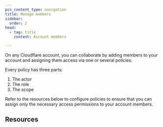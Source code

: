 ```yaml
---
pcx_content_type: navigation
title: Manage members
sidebar:
  order: 2
head:
  - tag: title
    content: Account members

---
```



On any Cloudflare account, you can collaborate by adding members to your account and assigning them access via one or several policies.

Every policy has three parts:

1. The actor
2. The role
3. The scope

Refer to the resources below to configure policies to ensure that you can assign only the necessary access permissions to your account members.

## Resources

<DirectoryListing />
